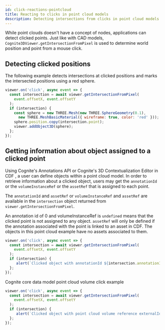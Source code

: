 ```yaml
---
id: click-reactions-pointcloud
title: Reacting to clicks in point cloud models
description: Detecting intersections from clicks in point cloud models
---
```


While point clouds doesn't have a concept of nodes, applications can detect clicked points. Just like with
CAD models, `Cognite3DViewer.getIntersectionFromPixel` is used to determine world position and point from
a mouse click.


<DemoWrapper modelType="pointcloud" />

## Detecting clicked positions

The following example detects intersections at clicked positions and marks the intersected positions
using a red sphere.

```js runnable
viewer.on('click', async event => {
  const intersection = await viewer.getIntersectionFromPixel(
    event.offsetX, event.offsetY
  );
  if (intersection) {
    const sphere = new THREE.Mesh(new THREE.SphereGeometry(0.1),
      new THREE.MeshBasicMaterial({ wireframe: true, color: 'red' }));
    sphere.position.copy(intersection.point);
    viewer.addObject3D(sphere);
  };
});
```

## Getting information about object assigned to a clicked point
Using Cognite's Annotations API or Cognite's 3D Contextualization Editor in CDF , a user can define objects within a point cloud model.
In order to retrieve information about a clicked object, users may get the `annotationId` or the `volumeInstanceRef` or the `assetRef` that is assigned to each point.

The `annotationId` and `assetRef` or `volumeInstanceRef` and `assetRef` are available in the `intersection` object returned from `viewer.getIntersectionFromPixel`.

An annotation id of 0 and volumeInstanceRef is `undefined` means that the clicked point is not assigned to any object. `assetRef` will only be defined if the annotation associated with the point is linked to an asset in CDF. The objects in this point cloud example have no assets associated to them.

```js runnable
viewer.on('click', async event => {
  const intersection = await viewer.getIntersectionFromPixel(
    event.offsetX, event.offsetY
  );
  if (intersection) {
     alert(`Clicked object with annotationId ${intersection.annotationId} and assetId ${intersection.assetRef?.id}`);
  };
});
```

Cognite core data model point cloud volume click example
```jsx
viewer.on('click', async event => {
  const intersection = await viewer.getIntersectionFromPixel(
    event.offsetX, event.offsetY
  );
  if (intersection) {
     alert(`Clicked object with point cloud volume reference externalId ${intersection.volumeInstanceRef.externalId} and assetId ${intersection.assetRef?.id}`);
  };
});
```
